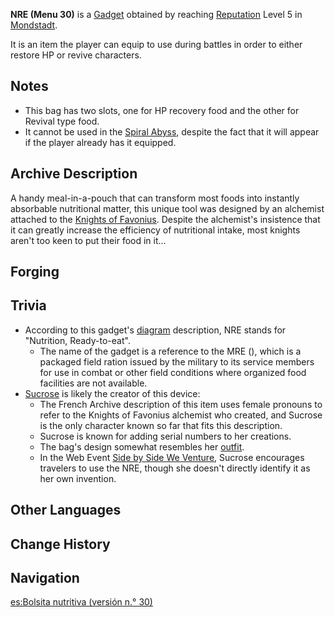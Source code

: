 {{Item Infobox
|id           = 220008
|image        = Item NRE (Menu 30).png
|type         = Gadgets
|invCategory  = Gadgets
|rarity       = 4
|effect       = A bag with two slots, one for HP recovery food and the other for Revival type food, accessible from hotbar.
|description  = A handy meal-in-a-pouch that can transform most foods into instantly absorbable nutritional matter. Despite the fact that it can greatly increase the efficiency of nutritional intake, most knights aren't too keen to put their food in it...
|recipe       = Reach [[Reputation]] Level 5 in [[Mondstadt]]
|recipeType   = Diagram
|reusable     = Yes
|usage        = Quick Use
|memento      = No
}}

'''NRE (Menu 30)''' is a [[Gadget]] obtained by reaching [[Reputation]] Level 5 in [[Mondstadt]].

It is an item the player can equip to use during battles in order to either restore HP or revive characters.

==Notes==
*This bag has two slots, one for HP recovery food and the other for Revival type food.
*It cannot be used in the [[Spiral Abyss]], despite the fact that it will appear if the player already has it equipped.

==Archive Description==
A handy meal-in-a-pouch that can transform most foods into instantly absorbable nutritional matter, this unique tool was designed by an alchemist attached to the [[Knights of Favonius]]. Despite the alchemist's insistence that it can greatly increase the efficiency of nutritional intake, most knights aren't too keen to put their food in it...

==Forging==
{{Recipe
|type = Forging
|time = 30s
|Lizard Tail = 20
|Chaos Circuit = 20
|Electro Crystal = 50
|Mora = 50,000
|sort = Lizard Tail,Chaos Circuit,Electro Crystal
}}

==Trivia==
*According to this gadget's [[Diagram: NRE (Menu 30)|diagram]] description, NRE stands for "Nutrition, Ready-to-eat".
**The name of the gadget is a reference to the MRE ({{w|Meal, Ready-to-Eat}}), which is a packaged field ration issued by the military to its service members for use in combat or other field conditions where organized food facilities are not available.
*[[Sucrose]] is likely the creator of this device:
**The French Archive description of this item uses female pronouns to refer to the Knights of Favonius alchemist who created, and Sucrose is the only character known so far that fits this description.
**Sucrose is known for adding serial numbers to her creations.
**The bag's design somewhat resembles her [[Germinating Wind|outfit]].
**In the Web Event [[Side by Side We Venture/Story|Side by Side We Venture]], Sucrose encourages travelers to use the NRE, though she doesn't directly identify it as her own invention.

==Other Languages==
{{Other Languages
|en      = NRE (Menu 30)
|zhs     = 叁零式・便携营养袋
|zhs_rm  = Sān Líng Shì - Biànxié Yíngyǎng Dài
|zht     = 參零式・隨身營養袋
|zht_rm  = Sān Líng Shì - Suíshēn Yíngyǎng Dài
|zh_tl   = Type Three Zero - Portable Nutrition Bag
|ja      = 三〇式・携帯式栄養袋
|ja_rm   = San Zero Shiki - Keitai-shiki Eiyou Bukuro
|ja_tl   = Type Three Zero - Portable Nutrition Bag
|ko      = {{tt|삼공식|三空式}}・{{tt|영양|營養}}키트
|ko_rm   = Samgongsik - Yeongyang-kiteu
|ko_tl   = Type Three Zero - Nutrition Kit
|es      = Bolsita nutritiva (Versión n.º 30)
|es_tl   = Nutritious Sachet (Version n. 30)
|fr      = Poche nutritive V30
|fr_tl   = Nutritive Pocket V30
|ru      = Сухпаёк (Меню № 30)
|ru_tl   = Lean Rations (Menu No. 30)
|th      = NRE (Menu 30)
|vi      = Túi Dinh Dưỡng Bỏ Túi - Mẫu 30
|vi_tl   = 
|de      = Praktischer Nahrungsbeutel Nr. 30
|de_tl   = Practical Foodbag Nr. 30
|id      = NRE (Menu 30)
|pt      = Bolsa Nutritiva (V. 30)
|pt_tl   = 
}}

==Change History==
{{Change History|1.1}}

==Navigation==
{{Gadget Navbox}}

[[es:Bolsita nutritiva (versión n.° 30)]]